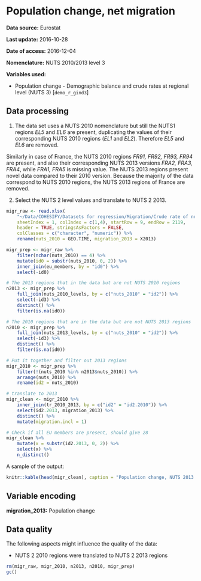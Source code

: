 # Population change, net migration

**Data source:** Eurostat

**Last update:** 2016-10-28

**Date of access:** 2016-12-04

**Nomenclature:** NUTS 2010/2013 level 3

**Variables used:**

+ Population change - Demographic balance and crude rates at regional level (NUTS 3) [`demo_r_gind3`]

## Data processing

1. The data set uses a NUTS 2010 nomenclature but still the NUTS1 regions *EL5* and *EL6* are present, duplicating the values of their corresponding NUTS 2010 regions (*EL1* and *EL2*). Therefore *EL5* and *EL6* are removed.

Similarly in case of France, the NUTS 2010 regions *FR91, FR92, FR93, FR94* are present, and also their corresponding NUTS 2013 versions *FRA2, FRA3, FRA4*, while *FRA1, FRA5* is missing value. The NUTS 2013 regions present novel data compared to their 2010 version. Because the majority of the data correspond to NUTS 2010 regions, the NUTS 2013 regions of France are removed.

2. Select the NUTS 2 level values and translate to NUTS 2 2013.

```r
migr_raw <- read.xlsx(
    "~/Data/COHESIFY/Datasets for regression/Migration/Crude rate of net migration plus statistical adjustment demo_r_gind3.xls",
    sheetIndex = 1, colIndex = c(1,4), startRow = 9, endRow = 2119, 
    header = TRUE, stringsAsFactors = FALSE,
    colClasses = c("character", "numeric")) %>% 
    rename(nuts_2010 = GEO.TIME, migration_2013 = X2013)
```

```r
migr_prep <- migr_raw %>% 
    filter(nchar(nuts_2010) == 4) %>% 
    mutate(id0 = substr(nuts_2010, 0, 2)) %>% 
    inner_join(eu_members, by = "id0") %>% 
    select(-id0)

# The 2013 regions that in the data but are not NUTS 2010 regions
n2013 <- migr_prep %>% 
    full_join(nuts_2010_levels, by = c("nuts_2010" = "id2")) %>% 
    select(-id3) %>% 
    distinct() %>% 
    filter(is.na(id0))

# The 2010 regions that are in the data but are not NUTS 2013 regions
n2010 <- migr_prep %>% 
    full_join(nuts_2013_levels, by = c("nuts_2010" = "id2")) %>% 
    select(-id3) %>% 
    distinct() %>% 
    filter(is.na(id0))

# Put it together and filter out 2013 regions
migr_2010 <- migr_prep %>%
    filter(!(nuts_2010 %in% n2013$nuts_2010)) %>% 
    arrange(nuts_2010) %>% 
    rename(id2 = nuts_2010)

# translate to 2013
migr_clean <- migr_2010 %>% 
    inner_join(tr_2010_2013, by = c("id2" = "id2.2010")) %>% 
    select(id2.2013, migration_2013) %>% 
    distinct() %>% 
    mutate(migration.incl = 1)
```

```r
# Check if all EU members are present, should give 28
migr_clean %>%
    mutate(x = substr(id2.2013, 0, 2)) %>% 
    select(x) %>% 
    n_distinct()
```

A sample of the output:

```r
knitr::kable(head(migr_clean), caption = "Population change, NUTS 2013 level 2")
```

## Variable encoding

**migration_2013:** Population change

## Data quality

The following aspects might influence the quality of the data:

+ NUTS 2 2010 regions were translated to NUTS 2 2013 regions

```r
rm(migr_raw, migr_2010, n2013, n2010, migr_prep)
gc()
```

